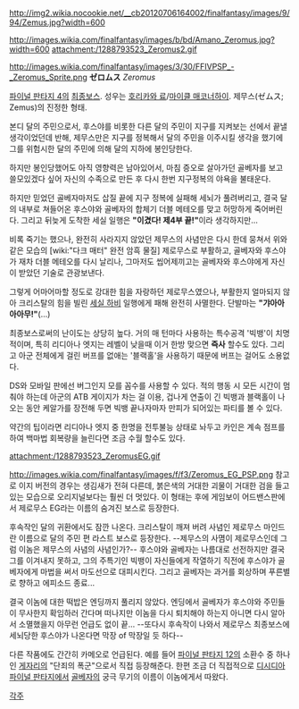 http://img2.wikia.nocookie.net/__cb20120706164002/finalfantasy/images/9/94/Zemus.jpg?width=600

http://images.wikia.com/finalfantasy/images/b/bd/Amano_Zeromus.jpg?width=600
attachment:/1288793523_Zeromus2.gif

http://images.wikia.com/finalfantasy/images/3/30/FFIVPSP_-_Zeromus_Sprite.png
'''ゼロムス''' ''Zeromus''

[[파이널 판타지 4]]의 [[최종보스]]. 성우는 [[호리카와 료]]/[[마이클 매코너하이]]. 제무스(ゼムス; Zemus)의 진정한 형태.

본디 달의 주민으로서, 후스야를 비롯한 다른 달의 주민이 지구를 지켜보는 선에서 끝낼 생각이었던데 반해, 제무스만은 지구를 정복해서 달의 주민을 이주시킬 생각을 했기에 그를 위험시한 달의 주민에 의해 달의 지하에 봉인당한다.

하지만 봉인당했어도 아직 영향력은 남아있어서, 마침 증오로 살아가던 골베자를 보고 쓸모있겠다 싶어 자신의 수족으로 만든 후 다시 한번 지구정복의 야욕을 불태운다.

하지만 믿었던 골베자마저도 삽질 끝에 지구 정복에 실패해 세뇌가 풀려버리고, 결국 달의 내부로 쳐들어온 후스야와 골베자의 합체기 더블 메테오를 맞고 허망하게 죽어버린다. 그리고 뒤늦게 도착한 세실 일행은 '''"이겼다! 제4부 끝!"'''이라 생각하지만…

비록 죽기는 했으나, 완전히 사라지지 않았던 제무스의 사념만은 다시 한데 뭉쳐서 위와 같은 모습의 [wiki:"다크 매터" 완전 암흑 물질] 제로무스로 부활하고, 골베자와 후스야가 재차 더블 메테오를 다시 날리나, 그마저도 씹어제끼고는 골베자와 후스야에게 자신이 받았던 기술로 관광보낸다.

그렇게 어마어마할 정도로 강대한 힘을 자랑하던 제로무스였으나, 부활한지 얼마되지 않아 크리스탈의 힘을 빌린 [[세실 하비]] 일행에게 패해 완전히 사멸한다. 단발마는 '''"갸아아아아무!"'''(...)

최종보스로써의 난이도는 상당히 높다. 거의 매 턴마다 사용하는 특수공격 '빅뱅'이 치명적이며, 특히 리디아나 엣지는 레벨이 낮을때 이거 한방 맞으면 '''즉사''' 할수도 있다. 그리고 아군 전체에게 걸린 버프를 없애는 '블랙홀'을 사용하기 때문에 버프는 걸어도 소용없다.

DS와 모바일 판에선 버그인지 모를 꼼수를 사용할 수 있다. 적의 행동 시 모든 시간이 멈춰야 하는데 아군의 ATB 게이지가 차는 걸 이용, 겁나게 연출이 긴 빅뱅과 블랙홀이 나오는 동안 케알가를 장전해 두면 빅뱅 끝나자마자 만피가 되어있는 파티를 볼 수 있다.

약간의 팁이라면 리디아나 엣지 중 한명을 전투불능 상태로 놔두고 카인은 계속 점프를 하여 백마법 회복량을 늘린다면 조금 수월 할수도 있다. 

attachment:/1288793523_ZeromusEG.gif

http://images.wikia.com/finalfantasy/images/f/f3/Zeromus_EG_PSP.png
참고로 이지 버전의 경우는 생김새가 전혀 다른데, 붉은색의 거대한 괴물이 거대한 검을 들고 있는 모습으로 오리지널보다는 훨씬 더 멋있다. 이 형태는 후에 게임보이 어드밴스판에서 제로무스 EG라는 이름의 숨겨진 보스로 등장한다.

후속작인 달의 귀환에서도 잠깐 나온다. 크리스탈이 깨져 버려 사념인 제로무스 마인드란 이름으로 달의 주민 편 라스트 보스로 등장한다. --제무스의 사몀이 제로무스인데 그럼 이놈은 제무스의 사념의 사념인가?-- 후스야와 골베자는 나름대로 선전하지만 결국 그를 이겨내지 못하고, 그의 주특기인 빅뱅이 자신들에게 작열하기 직전에 후스야가 골베자에게 마법을 써서 마도선으로 대피시킨다. 그리고 골베자는 과거를 회상하며 푸른별로 향하고 에피소드 종료...

결국 이놈에 대한 떡밥은 엔딩까지 풀리지 않았다. 엔딩에서 골베자가 후스야와 주민들이 무사한지 확임하러 간다며 떠나지만 이놈을 다시 퇴치해야 하는지 아니면 다시 알아서 소멸했을지 아무런 언급도 없이 끝... --또다시 후속작이 나와서 제로무스 최종보스에 세뇌당한 후스야가 나온다면 막장 of 막장일 듯 하다--


다른 작품에도 간간히 카메오로 언급된다. 예를 들어 [[파이널 판타지 12]]의 소환수 중 하나인 [[게자리]]의 "단죄의 폭군"으로서 직접 등장해준다.
한편 조금 더 직접적으로 [[디시디아 파이널 판타지]]에서 [[골베자]]의 궁극 무기의 이름이 이놈에게서 따왔다.

[[각주]]
